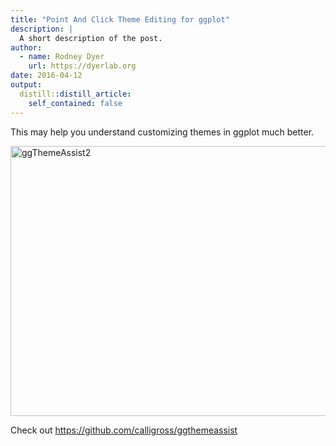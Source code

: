 ```yaml
---
title: "Point And Click Theme Editing for ggplot"
description: |
  A short description of the post.
author:
  - name: Rodney Dyer
    url: https://dyerlab.org
date: 2016-04-12
output:
  distill::distill_article:
    self_contained: false
---
```





This may help you understand customizing themes in ggplot much better.

[<img class="aligncenter wp-image-998 size-large" src="wp-content/uploads/2016/04/ggThemeAssist2-1024x576.gif" alt="ggThemeAssist2" width="768" height="432" srcset="wp-content/uploads/2016/04/ggThemeAssist2-1024x576.gif 1024w, wp-content/uploads/2016/04/ggThemeAssist2-300x169.gif 300w, wp-content/uploads/2016/04/ggThemeAssist2-768x432.gif 768w, wp-content/uploads/2016/04/ggThemeAssist2-1568x882.gif 1568w" sizes="(max-width: 768px) 100vw, 768px" />](https://github.com/calligross/ggthemeassist)

Check out <https://github.com/calligross/ggthemeassist>
 
 
 
